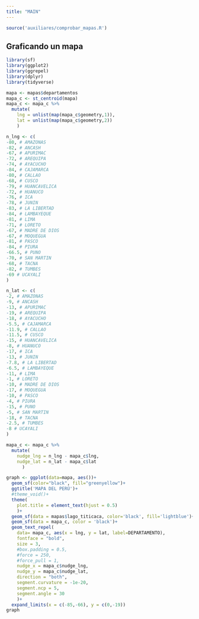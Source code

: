 ```yaml
---
title: "MAIN"
---
```


```r
source('auxiliares/comprobar_mapas.R')

```

## Graficando un mapa

```r

library(sf)
library(ggplot2)
library(ggrepel)
library(dplyr)
library(tidyverse)

mapa <- mapas$departamentos
mapa_c <- st_centroid(mapa) 
mapa_c <- mapa_c %>% 
  mutate(
    lng = unlist(map(mapa_c$geometry,1)),
    lat = unlist(map(mapa_c$geometry,2))
    )

n_lng <- c(
-80, # AMAZONAS
-82, # ANCASH
-67, # APURIMAC
-72, # AREQUIPA
-74, # AYACUCHO
-84, # CAJAMARCA
-80, # CALLAO
-68, # CUSCO
-79, # HUANCAVELICA
-72, # HUANUCO
-76, # ICA
-78, # JUNIN
-83, # LA LIBERTAD
-84, # LAMBAYEQUE
-81, # LIMA
-71, # LORETO
-67, # MADRE DE DIOS
-67, # MOQUEGUA
-81, # PASCO
-84, # PIURA
-66.5, # PUNO
-70, # SAN MARTIN
-68, # TACNA
-82, # TUMBES
-69 # UCAYALI
)

n_lat <- c(
-2, # AMAZONAS
-9, # ANCASH
-13, # APURIMAC
-19, # AREQUIPA
-18, # AYACUCHO
-5.5, # CAJAMARCA
-11.9, # CALLAO
-11.5, # CUSCO
-15, # HUANCAVELICA
-8, # HUANUCO
-17, # ICA
-13, # JUNIN
-7.8, # LA LIBERTAD
-6.5, # LAMBAYEQUE
-11, # LIMA
-1, # LORETO
-10, # MADRE DE DIOS
-17, # MOQUEGUA
-10, # PASCO
-4, # PIURA
-15, # PUNO
-5, # SAN MARTIN
-18, # TACNA
-2.5, # TUMBES
-8 # UCAYALI
)

mapa_c <- mapa_c %>% 
  mutate(
    nudge_lng = n_lng - mapa_c$lng,
    nudge_lat = n_lat - mapa_c$lat
      )

graph <- ggplot(data=mapa, aes())+
  geom_sf(color="black", fill="greenyellow")+
  ggtitle('MAPA DEL PERÚ')+
  #theme_void()+
  theme(
    plot.title = element_text(hjust = 0.5)
    )+
  geom_sf(data = mapas$lago_titicaca, color='black', fill='lightblue')+
  geom_sf(data = mapa_c, color = 'black')+
  geom_text_repel(
    data= mapa_c, aes(x = lng, y = lat, label=DEPARTAMENTO),
    fontface = "bold", 
    size = 3,
    #box.padding = 0.5,
    #force = 250,
    #force_pull = 1,
    nudge_x = mapa_c$nudge_lng,
    nudge_y = mapa_c$nudge_lat,
    direction = "both",
    segment.curvature = -1e-20,
    segment.ncp = 5,
    segment.angle = 30
    )+
  expand_limits(x = c(-85,-66), y = c(0,-19))
graph

```





























